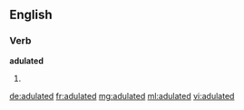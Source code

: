 ==English==
===Verb===
'''adulated'''
#{{past of|adulate}}

[[de:adulated]]
[[fr:adulated]]
[[mg:adulated]]
[[ml:adulated]]
[[vi:adulated]]